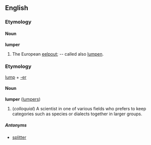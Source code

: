 ==English==
===Etymology===

====Noun====
'''lumper'''

#The European [[eelpout]]; -- called also [[lumpen]].

===Etymology===
[[lump]] + [[-er]]

====Noun====
'''lumper''' ([[lumpers]])

# (''colloquial'') A scientist in one of various fields who prefers to keep categories such as species or dialects together in larger groups.

=====Antonyms=====
*[[splitter]]